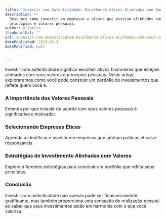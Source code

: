 ```yaml
---
title: 'Investir com Autenticidade: Escolhendo Ativos Alinhados com Seus Valores'
description: >-
  Descubra como investir em empresas e ativos que estejam alinhados com seus
  princípios e valores pessoais.
author: Oliveira
thumbnailUrl: ''
url: investir-com-autenticidade-escolhendo-ativos-alinhados-com-seus-valores
datePublished: 2023-09-3
dateModified: null


---
```


Investir com autenticidade significa escolher ativos financeiros que estejam alinhados com seus valores e princípios pessoais. Neste artigo, exploraremos como você pode construir um portfólio de investimentos que reflete quem você é.

### A Importância dos Valores Pessoais

Entenda por que investir de acordo com seus valores pessoais é significativo e motivador.

### Selecionando Empresas Éticas

Aprenda a identificar e investir em empresas que adotam práticas éticas e responsáveis.

### Estratégias de Investimento Alinhadas com Valores

Explore diferentes estratégias para construir um portfólio que reflita seus princípios.

### Conclusão

Investir com autenticidade não apenas pode ser financeiramente gratificante, mas também proporciona uma sensação de realização pessoal ao saber que seus investimentos estão em harmonia com o que você valoriza.

